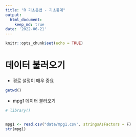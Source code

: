 ```yaml
---
title: "R 기초문법 - 기초통계"
output:
  html_document:
    keep_md: true
date: '2022-06-21'
---
```


```r
knitr::opts_chunk$set(echo = TRUE)
```

# 데이터 불러오기 
- 경로 설정이 매우 중요

```r
getwd()
```

- mpg1 데이터 불러오기
```r
# library()


mpg1 <- read.csv("data/mpg1.csv", stringsAsFactors = F)
str(mpg1)
```

